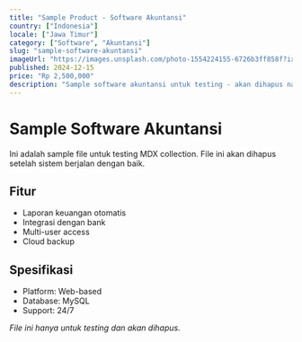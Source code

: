 ```yaml
---
title: "Sample Product - Software Akuntansi"
country: ["Indonesia"]
locale: ["Jawa Timur"]
category: ["Software", "Akuntansi"]
slug: "sample-software-akuntansi"
imageUrl: "https://images.unsplash.com/photo-1554224155-6726b3ff858f?ixlib=rb-4.0.3&auto=format&fit=crop&w=800&q=80"
published: 2024-12-15
price: "Rp 2,500,000"
description: "Sample software akuntansi untuk testing - akan dihapus nanti"
---
```


# Sample Software Akuntansi

Ini adalah sample file untuk testing MDX collection. File ini akan dihapus setelah sistem berjalan dengan baik.

## Fitur
- Laporan keuangan otomatis
- Integrasi dengan bank
- Multi-user access
- Cloud backup

## Spesifikasi
- Platform: Web-based
- Database: MySQL
- Support: 24/7

*File ini hanya untuk testing dan akan dihapus.*
